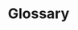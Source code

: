 ---
title: "Glossary"
description: "Before diving deeper into the documentation, it’s helpful to get familiar with key terms you'll encounter throughout the product and when working with your CXM."
---